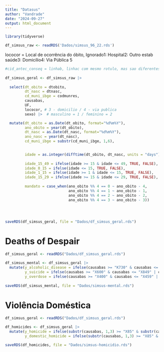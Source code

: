 ```yaml
---
title: "Datasus"
author: "Vandrade"
date: "2024-09-27"
output: html_document
---
```


```r
library(tidyverse)
```

```r
df_simsus_raw <- readRDS('Dados/simsus_96_22.rds')

```

lococor = Local de ocorrência do óbito, Ignorado1: Hospital2: Outro estab saúde3: Domicílio4: Via Pública 5

```r
#cid_antec_conseq = linhab, linhac com mesmo rotulo, mas sao diferentes)
      
df_simsus_geral <- df_simsus_raw |>
  
  select(dt_obito = dtobito,
         dt_nasc = dtnasc,
         cd_muni_ibge = codmunres,
         causabas,
         UF,
         lococor, # 3 - domicilio / 4 - via publica
         sexo) |>  # masculino = 1 / feminino = 2

  mutate(dt_obito = as.Date(dt_obito, format="%d%m%Y"),
         ano_obito = year(dt_obito),
         dt_nasc = as.Date(dt_nasc, format="%d%m%Y"),
         ano_nasc = year(dt_nasc),
         cd_muni_ibge = substr(cd_muni_ibge, 1,6),

         
         idade = as.integer(difftime(dt_obito, dt_nasc, units = "days") / 365.25),
         
         idade_15_49 = ifelse(idade >= 15 & idade <= 49, TRUE, FALSE),
         idade_0_15 = ifelse(idade <= 15, TRUE, FALSE),
         idade_1_15 = ifelse(idade >= 1 & idade <= 15, TRUE, FALSE),
         idade_15_29 = ifelse(idade >= 15 & idade <= 29, TRUE, FALSE),
         
         mandato = case_when(ano_obito %% 4 == 0 ~ ano_obito - 4,
                             ano_obito %% 4 == 1 ~ ano_obito - 1,
                             ano_obito %% 4 == 2 ~ ano_obito - 2,
                             ano_obito %% 4 == 3 ~ ano_obito - 3))




saveRDS(df_simsus_geral, file = "Dados/df_simsus_geral.rds")

```

# Deaths of Despair
```r
df_simsus_geral <- readRDS("Dados/df_simsus_geral.rds")

df_simsus_mental <- df_simsus_geral |> 
  mutate(y_alcoholic_disease = ifelse(causabas >= "K730" & causabas <= "K749" | causabas >= "K700" & causabas <= "K709", TRUE, FALSE),
         y_suicide = ifelse(causabas >= "X600" & causabas <= "X849" | causabas >= "Y870" & causabas <= "Y879", TRUE, FALSE),
         y_overdose = ifelse(causabas >= "X400" & causabas <= "X459" | causabas >= "Y100" & causabas <= "Y159" | causabas >= "Y450" & causabas <= "Y459" | causabas >= "Y470" & causabas <= "Y479" | causabas >="Y490" & causabas <= "Y499", TRUE, FALSE)) 
  
saveRDS(df_simsus_mental, file = "Dados/simsus-mental.rds")

```

# Violência Doméstica


```r
df_simsus_geral <- readRDS("Dados/df_simsus_geral.rds")

df_homicides <- df_simsus_geral |> 
  mutate(y_homicide = ifelse(substr(causabas, 1,3) >= "X85" & substr(causabas, 1,3) <= "Y09", TRUE, FALSE),
         y_domestic_homicide = ifelse(substr(causabas, 1,3) >= "X85" & substr(causabas, 1,3) <= "Y09" & lococor == "4" , TRUE, FALSE))

saveRDS(df_homicides, file = "Dados/simsus-homicidio.rds")

```



